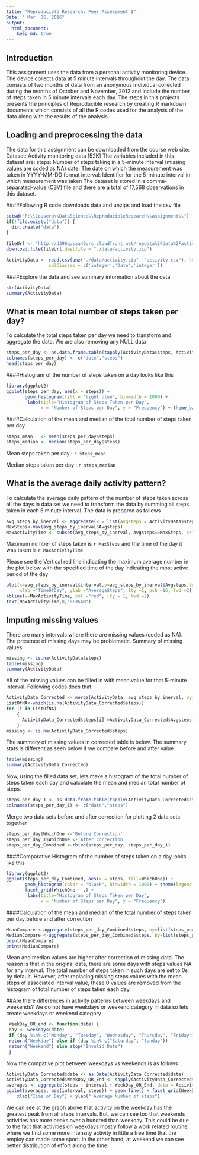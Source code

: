 ---
title: "Reproducible Research: Peer Assessment 1"
Date: " Mar  06, 2016"
output: 
  html_document:
    keep_md: true
---
## Introduction
This assignment uses the data from a personal activity monitoring device. The device collects data at 5 minute intervals throughout the day. The data consists of two months of data from an anonymous individual collected during the months of October and November, 2012 and include the number of steps taken in 5 minute intervals each day. The steps in this projects presents the principles of Reproducible research by creating R markdown documents which consists of all the R codes used for the analysis of the data along with the results of the analysis.


## Loading and preprocessing the data
The data for this assignment can be downloaded from the course web site:
Dataset: Activity monitoring data [52K]
The variables included in this dataset are:
steps: Number of steps taking in a 5-minute interval (missing values are coded as NA)
date: The date on which the measurement was taken in YYYY-MM-DD format
interval: Identifier for the 5-minute interval in which measurement was taken
The dataset is stored in a comma-separated-value (CSV) file and there are a total of 17,568 observations in this dataset.

####Following R code downloads data and unzips and load the csv file

```{r echo = TRUE}
setwd("F:\\Cousera\\DataScience\\ReproducibleResearch\\assignment\\")
if(!file.exists("data")) {
  dir.create("data")
}
  
fileUrl <- "http://d396qusza40orc.cloudfront.net/repdata%2Fdata%2Factivity.zip"
download.file(fileUrl,destfile = "./data/activity.zip")

ActivityData <- read.csv(unz("./data/activity.zip", "activity.csv"), header=TRUE,sep=",",
				colClasses = c('integer','Date','integer'))
```

####Explore the data and see summary information about the data
```{r echo = TRUE}
str(ActivityData)
summary(ActivityData)
```

## What is mean total number of steps taken per day?
To calculate the total steps taken per day we need to transform and aggregate the data. We are also removing any NULL data

```{r echo = TRUE}
steps_per_day <- as.data.frame.table(tapply(ActivityData$steps, ActivityData$date, FUN = sum, na.rm = TRUE))
colnames(steps_per_day) <- c("date","steps")
head(steps_per_day)
```

####Histogram of the number of steps taken on a day looks like this
```{r echo = TRUE}
library(ggplot2) 
ggplot(steps_per_day, aes(x = steps)) + 
       geom_histogram(fill = "light blue", binwidth = 1000) + 
        labs(title="Histogram of Steps Taken per Day", 
             x = "Number of Steps per Day", y = "Frequency") + theme_bw() 
```

####Calculation of the mean and median of the total number of steps taken per day
```{r echo = TRUE}
steps_mean   <- mean(steps_per_day$steps)
steps_median <- median(steps_per_day$steps)
```

Mean steps taken per day : `r steps_mean`

Median steps taken per day : `r steps_median`


## What is the average daily activity pattern?
To calculate the average daily pattern of the number of steps taken across all the days in data set we need to transform the data by 
summing all steps taken in each 5 minute interval. The data is prepared as follows
```{r echo = TRUE}
avg_steps_by_inerval <- aggregate(x = list(Avgsteps = ActivityData$steps), by = list(interval = ActivityData$interval),FUN = mean, na.rm = TRUE)
MaxSteps<-max(avg_steps_by_inerval$Avgsteps)
MaxActivityTime <- subset(avg_steps_by_inerval, Avgsteps==MaxSteps, select=c(interval))
```
Maximum number of steps taken is `r MaxSteps` and the time of the day it was taken is `r MaxActivityTime`

Please see the Vertical red line indicating the maximum average number in the plot below with the specified time of the day indicating the most active period of the day
```{r echo = TRUE}
plot(x=avg_steps_by_inerval$interval,y=avg_steps_by_inerval$Avgsteps,type ="l",col ="darkblue", main="Average daily activity pattern",
     xlab ="TimeOfDay", ylab ="AverageSteps", lty =1, pch =16, lwd =2)
abline(v=MaxActivityTime, col ="red", lty = 1, lwd =2)
text(MaxActivityTime,0,"8:35AM")
```

## Imputing missing values
There are many intervals where there are missing values (coded as NA). The presence of missing days may be problematic. Summary of missing values
```{r echo = TRUE}
missing <- is.na(ActivityData$steps)
table(missing)
summary(ActivityData)
```
All of the missing values can be filled in with mean value for that 5-minute interval. Following codes does that. 

```{r echo = TRUE}
ActivityData_Corrected <- merge(ActivityData, avg_steps_by_inerval, by="interval", all.x=TRUE)
ListOfNA<-which(is.na(ActivityData_Corrected$steps))
for (i in ListOfNA)
    {
      ActivityData_Corrected$steps[i] =ActivityData_Corrected$Avgsteps[i]  
    }
missing <- is.na(ActivityData_Corrected$steps)
```

The summery of missing values in corrected table is below. The summary stats is different as seen below if we compare before and after value.

```{r echo = TRUE}
table(missing) 
summary(ActivityData_Corrected) 
```
Now, using the filled data set, lets make a histogram of the total number of steps taken each day and calculate the mean and median total number of steps.

```{r echo = TRUE}
steps_per_day_1 <- as.data.frame.table(tapply(ActivityData_Corrected$steps, ActivityData_Corrected$date, FUN = sum, na.rm = TRUE))
colnames(steps_per_day_1) <- c("date","steps")
```
Merge two data sets before and after correction for plotting 2 data sets together
```{r echo = TRUE}
steps_per_day$WhichOne <-'Before Correction'
steps_per_day_1$WhichOne <-'After Correction'
steps_per_day_Combined <-rbind(steps_per_day, steps_per_day_1)
```

####Comparative Histogram of the number of steps taken on a day looks like this
```{r echo = TRUE}
library(ggplot2) 
ggplot(steps_per_day_Combined, aes(x = steps, fill=WhichOne)) + 
       geom_histogram(color = "black", binwidth = 1000) + theme(legend.position="top") +
	   facet_grid(WhichOne ~ .) +
        labs(title="Histogram of Steps Taken per Day", 
             x = "Number of Steps per Day", y = "Frequency")  
```

####Calculation of the mean and median of the total number of steps taken per day before and after correction

```{r echo = TRUE}
MeanCompare <-aggregate(steps_per_day_Combined$steps, by=list(steps_per_day_Combined$WhichOne), FUN=mean)
MedianCompare <-aggregate(steps_per_day_Combined$steps, by=list(steps_per_day_Combined$WhichOne), FUN=median)
print(MeanCompare)
print(MedianCompare)
```
Mean and median values are higher after correction of missing data. The reason is that in the original data, there are some days with steps values NA for any interval. The total number of steps taken in such days are set to 0s by default. However, after replacing missing steps values with the mean steps of associated interval value, these 0 values are removed from the histogram of total number of steps taken each day.

##Are there differences in activity patterns between weekdays and weekends?
 We do not have weekdays or weekend category in data so lets create weekdays or weekend category
```{r echo = TRUE}
 WeekDay_OR_end <- function(date) {
 day <- weekdays(date)
 if (day %in% c("Monday", "Tuesday", "Wednesday", "Thursday", "Friday"))
 return("Weekday") else if (day %in% c("Saturday", "Sunday"))
 return("Weekend") else stop("Invalid Date")
 }
```
 
Now the compative plot between weekdays vs weekends is as follows

```{r echo = TRUE}
ActivityData_Corrected$date <- as.Date(ActivityData_Corrected$date)
ActivityData_Corrected$WeekDay_OR_End <- sapply(ActivityData_Corrected$date, FUN =WeekDay_OR_end)
averages <- aggregate(steps ~ interval + WeekDay_OR_End, data = ActivityData_Corrected, mean)
ggplot(averages, aes(interval, steps)) + geom_line() + facet_grid(WeekDay_OR_End ~ .) + theme_bw() +
    xlab("Iime of Day") + ylab(" Average Number of steps")
```

We can see at the graph above that activity on the weekday has the greatest peak from all steps intervals. But, we can see too that weekends activities has more peaks over a hundred than weekday. This could be due to the fact that activities on weekdays mostly follow a work related routine, where we find some more intensity activity in little a free time that the employ can made some sport. In the other hand, at weekend we can see better distribution of effort along the time.

